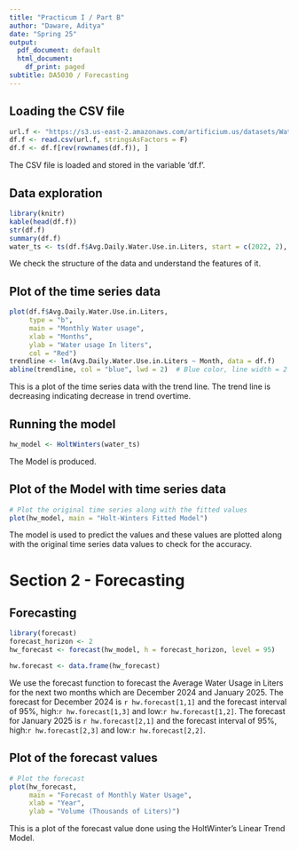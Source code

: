 ```yaml
---
title: "Practicum I / Part B"
author: "Daware, Aditya"
date: "Spring 25"
output:
  pdf_document: default
  html_document:
    df_print: paged
subtitle: DA5030 / Forecasting
---
```

## Loading the CSV file
```r
url.f <- "https://s3.us-east-2.amazonaws.com/artificium.us/datasets/WaterUsage-02-22-to-11-24.csv"
df.f <- read.csv(url.f, stringsAsFactors = F)
df.f <- df.f[rev(rownames(df.f)), ]
```

The CSV file is loaded and stored in the variable 'df.f'.

## Data exploration
```r
library(knitr)
kable(head(df.f))
str(df.f)
summary(df.f)
water_ts <- ts(df.f$Avg.Daily.Water.Use.in.Liters, start = c(2022, 2), frequency = 12)

```

We check the structure of the data and understand the features of it.

## Plot of the time series data
```r
plot(df.f$Avg.Daily.Water.Use.in.Liters,
     type = "b",
     main = "Monthly Water usage",
     xlab = "Months",
     ylab = "Water usage In liters",
     col = "Red")
trendline <- lm(Avg.Daily.Water.Use.in.Liters ~ Month, data = df.f)
abline(trendline, col = "blue", lwd = 2)  # Blue color, line width = 2
```

This is a plot of the time series data with the trend line. The trend line is decreasing indicating decrease in trend overtime.


## Running the model
```r
hw_model <- HoltWinters(water_ts)
```
The Model is produced.


## Plot of the Model with time series data
```r
# Plot the original time series along with the fitted values
plot(hw_model, main = "Holt-Winters Fitted Model")

```

The model is used to predict the values and these values are plotted along with the original time series data values to check for the accuracy.


# Section 2 - Forecasting
## Forecasting
```r
library(forecast)
forecast_horizon <- 2
hw_forecast <- forecast(hw_model, h = forecast_horizon, level = 95)

hw.forecast <- data.frame(hw_forecast)
```

We use the forecast function to forecast the Average Water Usage in Liters for the next two months which are December 2024 and January 2025.
The forecast for December 2024 is `r hw.forecast[1,1]` and the forecast interval of 95%, high:`r hw.forecast[1,3]` and low:`r hw.forecast[1,2]`.
The forecast for January 2025 is `r hw.forecast[2,1]` and the forecast interval of 95%, high:`r hw.forecast[2,3]` and low:`r hw.forecast[2,2]`.


## Plot of the forecast values
```r
# Plot the forecast
plot(hw_forecast, 
     main = "Forecast of Monthly Water Usage",
     xlab = "Year", 
     ylab = "Volume (Thousands of Liters)")

```


This is a plot of the forecast value done using the HoltWinter's Linear Trend Model.


